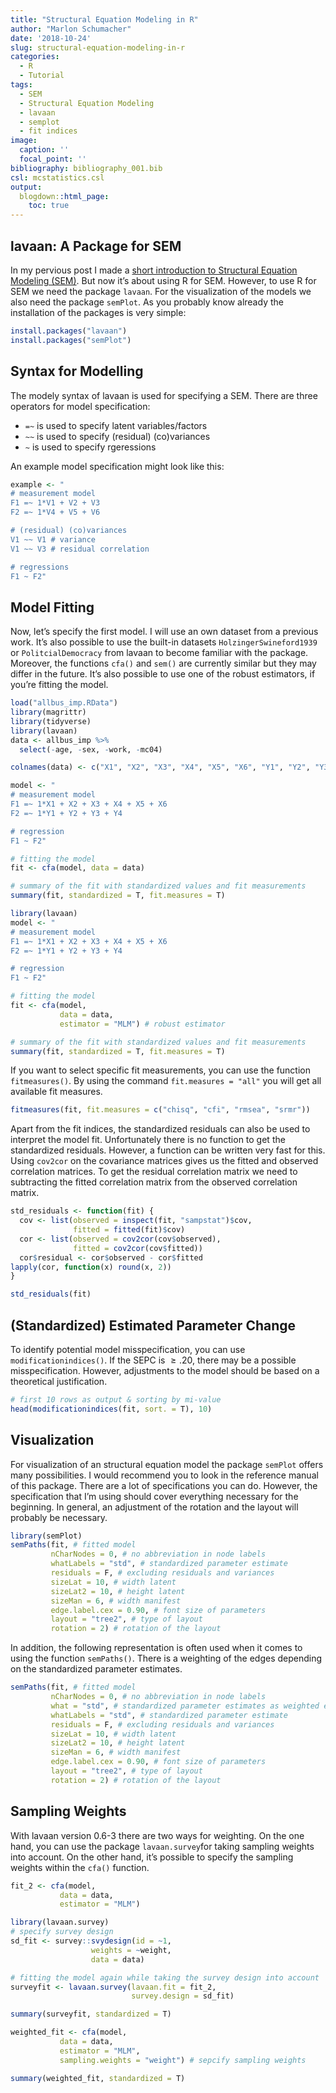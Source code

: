 ```yaml
---
title: "Structural Equation Modeling in R"
author: "Marlon Schumacher"
date: '2018-10-24'
slug: structural-equation-modeling-in-r
categories:
  - R
  - Tutorial
tags:
  - SEM
  - Structural Equation Modeling
  - lavaan
  - semplot
  - fit indices
image:
  caption: ''
  focal_point: ''
bibliography: bibliography_001.bib 
csl: mcstatistics.csl
output: 
  blogdown::html_page:
    toc: true
---
```


## lavaan: A Package for SEM
In my pervious post I made a [short introduction to Structural Equation Modeling (SEM)](https://www.mcstatistics.eu/post/structural-equation-modeling-a-short-introduction/). But now it's about using R for SEM. However, to use R for SEM we need the package `lavaan`. For the visualization of the models we also need the package `semPlot`. As you probably know already the installation of the packages is very simple:

```r
install.packages("lavaan")
install.packages("semPlot")
```

## Syntax for Modelling
The modely syntax of lavaan is used for specifying a SEM. There are three operators for model specification:

+ `=~` is used to specify latent variables/factors
+ `~~` is used to specify (residual) (co)variances
+ `~`  is used to specify rgeressions

An example model specification might look like this:

```r
example <- "
# measurement model
F1 =~ 1*V1 + V2 + V3
F2 =~ 1*V4 + V5 + V6

# (residual) (co)variances
V1 ~~ V1 # variance
V1 ~~ V3 # residual correlation

# regressions
F1 ~ F2"
```

## Model Fitting
Now, let's specify the first model. I will use an own dataset from a previous work. It's also possible to use the built-in datasets `HolzingerSwineford1939` or `PolitcialDemocracy` from lavaan to become familiar with the package. Moreover, the functions `cfa()` and `sem()` are currently similar but they may differ in the future. It's also possible to use one of the robust estimators, if you're fitting the model.

```r
load("allbus_imp.RData")
library(magrittr)
library(tidyverse)
library(lavaan)
data <- allbus_imp %>% 
  select(-age, -sex, -work, -mc04)

colnames(data) <- c("X1", "X2", "X3", "X4", "X5", "X6", "Y1", "Y2", "Y3", "Y4", "weight")

model <- "
# measurement model
F1 =~ 1*X1 + X2 + X3 + X4 + X5 + X6
F2 =~ 1*Y1 + Y2 + Y3 + Y4

# regression
F1 ~ F2"

# fitting the model
fit <- cfa(model, data = data)

# summary of the fit with standardized values and fit measurements
summary(fit, standardized = T, fit.measures = T)
```


```r
library(lavaan)
model <- "
# measurement model
F1 =~ 1*X1 + X2 + X3 + X4 + X5 + X6
F2 =~ 1*Y1 + Y2 + Y3 + Y4

# regression
F1 ~ F2"

# fitting the model
fit <- cfa(model, 
           data = data,
           estimator = "MLM") # robust estimator 

# summary of the fit with standardized values and fit measurements
summary(fit, standardized = T, fit.measures = T)
```

If you want to select specific fit measurements, you can use the function `fitmeasures()`. By using the command `fit.measures = "all"` you will get all available fit measures.

```r
fitmeasures(fit, fit.measures = c("chisq", "cfi", "rmsea", "srmr"))
```

Apart from the fit indices, the standardized residuals can also be used to interpret the model fit. Unfortunately there is no function to get the standardized residuals. However, a function can be written very fast for this. Using `cov2cor` on the covariance matrices gives us the fitted and observed correlation matrices. To get the residual correlation matrix we need to subtracting the fitted correlation matrix from the observed correlation matrix. 

```r
std_residuals <- function(fit) {
  cov <- list(observed = inspect(fit, "sampstat")$cov,
              fitted = fitted(fit)$cov)
  cor <- list(observed = cov2cor(cov$observed),
              fitted = cov2cor(cov$fitted))
  cor$residual <- cor$observed - cor$fitted
lapply(cor, function(x) round(x, 2))
}

std_residuals(fit)
```


## (Standardized) Estimated Parameter Change
To identify potential model misspecification, you can use `modificationindices()`. If the SEPC is $\geq.20$, there may be a possible misspecification. However, adjustments to the model should be based on a theoretical justification.

```r
# first 10 rows as output & sorting by mi-value
head(modificationindices(fit, sort. = T), 10)
```

## Visualization
For visualization of an structural equation model the package `semPlot` offers many possibilities. I would recommend you to look in the reference manual of this package. There are a lot of specifications you can do. However, the specification that I'm using should cover everything necessary for the beginning. In general, an adjustment of the rotation and the layout will probably be necessary.

```r
library(semPlot)
semPaths(fit, # fitted model
         nCharNodes = 0, # no abbreviation in node labels
         whatLabels = "std", # standardized parameter estimate 
         residuals = F, # excluding residuals and variances
         sizeLat = 10, # width latent
         sizeLat2 = 10, # height latent
         sizeMan = 6, # width manifest
         edge.label.cex = 0.90, # font size of parameters
         layout = "tree2", # type of layout
         rotation = 2) # rotation of the layout
```

In addition, the following representation is often used when it comes to using the function `semPaths()`. There is a weighting of the edges depending on the standardized parameter estimates. 

```r
semPaths(fit, # fitted model
         nCharNodes = 0, # no abbreviation in node labels
         what = "std", # standardized parameter estimates as weighted edges 
         whatLabels = "std", # standardized parameter estimate 
         residuals = F, # excluding residuals and variances
         sizeLat = 10, # width latent
         sizeLat2 = 10, # height latent
         sizeMan = 6, # width manifest
         edge.label.cex = 0.90, # font size of parameters
         layout = "tree2", # type of layout
         rotation = 2) # rotation of the layout
```

## Sampling Weights
With lavaan version 0.6-3 there are two ways for weighting. On the one hand, you can use the package `lavaan.survey`for taking sampling weights into account. On the other hand, it's possible to specify the sampling weights within the `cfa()` function. 

```r
fit_2 <- cfa(model, 
           data = data,
           estimator = "MLM")

library(lavaan.survey)
# specify survey design
sd_fit <- survey::svydesign(id = ~1,
                  weights = ~weight,
                  data = data)

# fitting the model again while taking the survey design into account
surveyfit <- lavaan.survey(lavaan.fit = fit_2,
                           survey.design = sd_fit)

summary(surveyfit, standardized = T)
```

```r
weighted_fit <- cfa(model, 
           data = data,
           estimator = "MLM",
           sampling.weights = "weight") # sepcify sampling weights

summary(weighted_fit, standardized = T)
```

